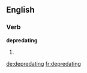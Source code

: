 
==English==

===Verb===
'''depredating'''

# {{present participle of|[[depredate]]}}

[[de:depredating]]
[[fr:depredating]]